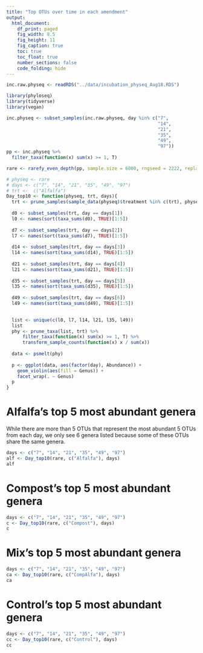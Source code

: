 ```yaml
---
title: "Top OTUs over time in each amendment"
output:
  html_document:
    df_print: paged
    fig_width: 8.5
    fig_height: 11
    fig_caption: true
    toc: true
    toc_float: true
    number_sections: false
    code_folding: hide
---
```

```r
inc.raw.physeq <- readRDS("../data/incubation_physeq_Aug18.RDS")
```

```r
library(phyloseq)
library(tidyverse)
library(vegan)
```
```r
inc.physeq <- subset_samples(inc.raw.physeq, day %in% c("7",
                                                        "14",
                                                        "21",
                                                        "35",
                                                        "49",
                                                        "97"))
pp <- inc.physeq %>%
  filter_taxa(function(x) sum(x) >= 1, T)
```
```r
rare <- rarefy_even_depth(pp, sample.size = 6000, rngseed = 2222, replace = F, trimOTUs = T)
```
```r
# physeq <- rare
# days <- c("7", "14", "21", "35", "49", "97")
# trt <-  c("Alfalfa")
Day_top10 <- function(physeq, trt, days){
  trt <- prune_samples(sample_data(physeq)$treatment %in% c(trt), physeq)
  
  d0 <- subset_samples(trt, day == days[1]) 
  l0 <- names(sort(taxa_sums(d0), TRUE)[1:5])
  
  d7 <- subset_samples(trt, day == days[2]) 
  l7 <- names(sort(taxa_sums(d7), TRUE)[1:5])   
  
  d14 <- subset_samples(trt, day == days[3]) 
  l14 <- names(sort(taxa_sums(d14), TRUE)[1:5])   
  
  d21 <- subset_samples(trt, day == days[4]) 
  l21 <- names(sort(taxa_sums(d21), TRUE)[1:5])
  
  d35 <- subset_samples(trt, day == days[5]) 
  l35 <- names(sort(taxa_sums(d35), TRUE)[1:5])
  
  d49 <- subset_samples(trt, day == days[6]) 
  l49 <- names(sort(taxa_sums(d49), TRUE)[1:5])
  

  list <- unique(c(l0, l7, l14, l21, l35, l49))
  list
  phy <- prune_taxa(list, trt) %>%
      filter_taxa(function(x) sum(x) >= 1, T) %>%
      transform_sample_counts(function(x) x / sum(x))
  
  data <- psmelt(phy)
  
  p <- ggplot(data, aes(factor(day), Abundance)) +
    geom_violin(aes(fill = Genus)) +
    facet_wrap(. ~ Genus)
  p
}
```

# Alfalfa's top 5 most abundant genera   

While there are more than 5 OTUs that represent the most abundant 5 OTUs from each day, we only see 6 genera listed because some of these OTUs share the same genera. 
```r
days <- c("7", "14", "21", "35", "49", "97")
alf <- Day_top10(rare, c("Alfalfa"), days)
alf
```

# Compost's top 5 most abundant genera  
 
```r
days <- c("7", "14", "21", "35", "49", "97")
c <- Day_top10(rare, c("Compost"), days)
c
```

# Mix's top 5 most abundant genera  
 
```r
days <- c("7", "14", "21", "35", "49", "97")
ca <- Day_top10(rare, c("CompAlfa"), days)
ca
```

# Control's top 5 most abundant genera  
 
```r
days <- c("7", "14", "21", "35", "49", "97")
cc <- Day_top10(rare, c("Control"), days)
cc
```